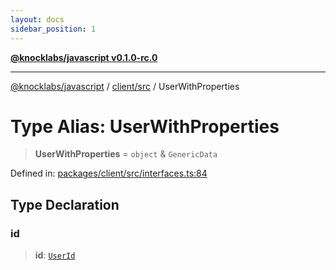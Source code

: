 ```yaml
---
layout: docs
sidebar_position: 1
---
```


[**@knocklabs/javascript v0.1.0-rc.0**](../../../index.mdx)

***

[@knocklabs/javascript](../../../modules.mdx) / [client/src](../index.mdx) / UserWithProperties

# Type Alias: UserWithProperties

> **UserWithProperties** = `object` & `GenericData`

Defined in: [packages/client/src/interfaces.ts:84](https://github.com/knocklabs/javascript/blob/main/packages/client/src/interfaces.ts#L84)

## Type Declaration

### id

> **id**: [`UserId`](UserId.mdx)
